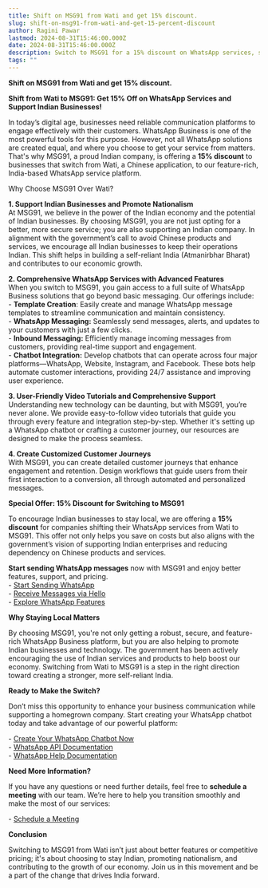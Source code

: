 ```yaml
---
title: Shift on MSG91 from Wati and get 15% discount.
slug: shift-on-msg91-from-wati-and-get-15-percent-discount
author: Ragini Pawar
lastmod: 2024-08-31T15:46:00.000Z
date: 2024-08-31T15:46:00.000Z
description: Switch to MSG91 for a 15% discount on WhatsApp services, support Indian businesses, and promote a self-reliant India.
tags: ""
---
```


**Shift on MSG91 from Wati and get 15% discount.**

**Shift from Wati to MSG91: Get 15% Off on WhatsApp Services and Support Indian Businesses\!**

In today’s digital age, businesses need reliable communication platforms to engage effectively with their customers. WhatsApp Business is one of the most powerful tools for this purpose. However, not all WhatsApp solutions are created equal, and where you choose to get your service from matters. That's why MSG91, a proud Indian company, is offering a **15% discount** to businesses that switch from Wati, a Chinese application, to our feature-rich, India-based WhatsApp service platform.

Why Choose MSG91 Over Wati?

**1\. Support Indian Businesses and Promote Nationalism**   
   At MSG91, we believe in the power of the Indian economy and the potential of Indian businesses. By choosing MSG91, you are not just opting for a better, more secure service; you are also supporting an Indian company. In alignment with the government’s call to avoid Chinese products and services, we encourage all Indian businesses to keep their operations Indian. This shift helps in building a self-reliant India (Atmanirbhar Bharat) and contributes to our economic growth.

**2\. Comprehensive WhatsApp Services with Advanced Features**   
   When you switch to MSG91, you gain access to a full suite of WhatsApp Business solutions that go beyond basic messaging. Our offerings include:  
   \- **Template Creation**: Easily create and manage WhatsApp message templates to streamline communication and maintain consistency.  
   \- **WhatsApp Messaging:** Seamlessly send messages, alerts, and updates to your customers with just a few clicks.  
   \- **Inbound Messaging:** Efficiently manage incoming messages from customers, providing real-time support and engagement.  
   \- **Chatbot Integration:** Develop chatbots that can operate across four major platforms—WhatsApp, Website, Instagram, and Facebook. These bots help automate customer interactions, providing 24/7 assistance and improving user experience.

**3\. User-Friendly Video Tutorials and Comprehensive Support**  
   Understanding new technology can be daunting, but with MSG91, you’re never alone. We provide easy-to-follow video tutorials that guide you through every feature and integration step-by-step. Whether it's setting up a WhatsApp chatbot or crafting a customer journey, our resources are designed to make the process seamless.

**4\. Create Customized Customer Journeys**  
   With MSG91, you can create detailed customer journeys that enhance engagement and retention. Design workflows that guide users from their first interaction to a conversion, all through automated and personalized messages.

 **Special Offer: 15% Discount for Switching to MSG91**

To encourage Indian businesses to stay local, we are offering a **15% discount** for companies shifting their WhatsApp services from Wati to MSG91. This offer not only helps you save on costs but also aligns with the government’s vision of supporting Indian enterprises and reducing dependency on Chinese products and services.

**Start sending WhatsApp messages** now with MSG91 and enjoy better features, support, and pricing.    
\- [Start Sending WhatsApp](http://m.9m.io/iyjruew)    
\- [Receive Messages via Hello](http://m.9m.io/jbnfwci)   
\- [Explore WhatsApp Features](http://m.9m.io/jfqk9xf)  

**Why Staying Local Matters**

By choosing MSG91, you're not only getting a robust, secure, and feature-rich WhatsApp Business platform, but you are also helping to promote Indian businesses and technology. The government has been actively encouraging the use of Indian services and products to help boost our economy. Switching from Wati to MSG91 is a step in the right direction toward creating a stronger, more self-reliant India.

 **Ready to Make the Switch?**

Don’t miss this opportunity to enhance your business communication while supporting a homegrown company. Start creating your WhatsApp chatbot today and take advantage of our powerful platform:

\- [Create Your WhatsApp Chatbot Now](http://m.9m.io/jf9hklg)    
\- [WhatsApp API Documentation](https://docs.msg91.com/whatsapp)  
\- [WhatsApp Help Documentation](https://msg91.com/help/whatsapp)

 **Need More Information?**

If you have any questions or need further details, feel free to **schedule a meeting** with our team. We’re here to help you transition smoothly and make the most of our services:

\- [Schedule a Meeting](https://calendly.com/msg91-whatsapp)

**Conclusion**

Switching to MSG91 from Wati isn’t just about better features or competitive pricing; it's about choosing to stay Indian, promoting nationalism, and contributing to the growth of our economy. Join us in this movement and be a part of the change that drives India forward.


